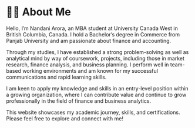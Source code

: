

# 👩‍💼 About Me {#about-me}


Hello, I’m Nandani Arora, an MBA student at University Canada West in British Columbia, Canada. I hold a Bachelor’s degree in Commerce from Panjab University and am passionate about finance and accounting.

Through my studies, I have established a strong problem-solving as well as analytical mind by way of coursework, projects, including those in market research, finance analysis, and business planning. I perform well in team-based working environments and am known for my successful communications and rapid learning skills.

I am keen to apply my knowledge and skills in an entry-level position within a growing organization, where I can contribute value and continue to grow professionally in the field of finance and business analytics.  

This website showcases my academic journey, skills, and certifications. Please feel free to explore and connect with me!
